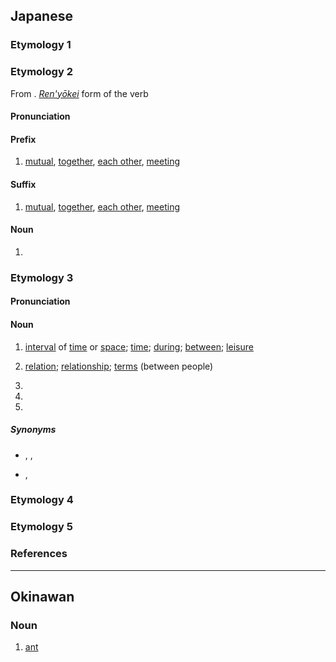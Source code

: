 {{also|アイ|Appendix:Variations of "ai"}}
==Japanese==

===Etymology 1===
{{ja-see-kango|哀|愛|隘|埃|娃|靄}}

===Etymology 2===
{{ja-spellings|h=あひ|合い|合|相}}
From {{etyl|ojp|ja|sort=あい}}. [[連用形#Japanese|''Ren'yōkei'']] form of the verb {{l|ja|あう|tr=au|t=to [[meet]], to be [[together]], etc.}}

====Pronunciation====
{{ja-pron|あい|acc=1|acc_ref=NHK}}

====Prefix====
{{ja-pos|prefix}}

# {{ja-def|相}} [[mutual]], [[together]], [[each other]], [[meet]]ing
#: {{ja-usex-inline|'''相'''%手|'''あい'''%て|partner; opponent}}
#: {{ja-usex|兄弟はいつも'''相'''戦うものだ。|きょうだい は いつも '''あい'''-たたかう もの だ。|Brothers (siblings) will always fight ('''with each other''').}}

====Suffix====
{{ja-pos|suffix}}

# {{ja-def|合い|合}} [[mutual]], [[together]], [[each other]], [[meet]]ing
#: {{ja-usex-inline|意%味%'''合い'''|い%み%'''あい'''|implication, shade of meaning, nuance}}

====Noun====
{{ja-noun}}

# {{ja-def|合い|合}} {{short for|合い服|lang=ja|tr=aifuku}}

===Etymology 3===
{{ja-spellings|間|h=あひ}}

====Pronunciation====
{{ja-pron|あい|acc=1|acc_ref=DJR,NHK|acc2=0|acc2_ref=DJR}}

====Noun====
{{ja-noun|あい}}

# {{lb|zh|literary|or|dialectal}} [[interval]] of [[time]] or [[space]]; [[time]]; [[during]]; [[between]]; [[leisure]]
#: {{ja-usex-inline|歯の'''間'''にものが挟む|は の '''あい''' に もの が はさむ|something is sticking '''between''' the teeth}}
# [[relation]]; [[relationship]]; [[terms]] (between people)
#: {{ja-usex-inline|夫%婦%'''間'''が悪い|ふう%ふ% '''あい''' が わるい|the husband and wife are on bad '''terms'''}}
# {{short for|間狂言|lang=ja|tr=aikyōgen}}
# {{short for|間駒|lang=ja|tr=aigoma}}
# {{short for|間の手|lang=ja|tr=ai no te}}

=====Synonyms=====
* {{sense|interval of time or space}} {{ja-r|間|ま}}, {{ja-r|間|あいだ}}, {{ja-r|合間|あいま}}
* {{sense|relationship between people, terms}} {{ja-r|間柄|あいだがら}}, {{ja-r|仲|なか}}

===Etymology 4===
{{ja-see|藍}}

===Etymology 5===
{{ja-see|鮎}}

===References===
<references/>

----

==Okinawan==

===Noun===
{{head|ryu|noun|romaji|ai}}

# {{ryu-def|蟻}} [[ant]]